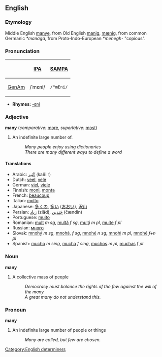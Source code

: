 ==English==
=== Etymology ===
Middle English [[manye]], from Old English [[manig]], [[mænig]], from common Germanic ''*managa'', from Proto-Indo-European ''*menegh-'' "copious".

===Pronunciation===
{| border=1 cellpadding=5
! !! [[w:International Phonetic Alphabet|IPA]] !! [[w:SAMPA|SAMPA]]
|-
! [[GenAm]]
| /ˈmɛni/ || <tt>/"mEni/</tt>
|}

*'''Rhymes:''' [[Rhymes:English:-ɛni|-ɛni]]

=== Adjective ===
'''many''' (''comparative:'' [[more]], ''superlative:'' [[most]])
# An indefinite large number of.
#: ''Many people enjoy using dictionaries''
#: ''There are many different ways to define a word''

==== Translations ====
*Arabic: [[كَثير]] (kaθiːr)
*Dutch: [[veel]], [[vele]]
*German: [[viel]], [[viele]]
*Finnish: [[moni]], [[monta]]
*French: [[beaucoup]]
*Italian: [[molto]]
*Japanese: [[多くの]], [[多い]] ([[おおい]]), [[沢山]]
*Persian: [[زياد]] (ziād), [[چَندين]] (čændin)
*Portuguese: [[muito]]
*Romanian: [[mult]] ''m sg'', [[multă]] ''f sg'', [[mulţi]] ''m pl'', [[multe]] ''f pl''
*Russian: [[много]]
*Slovak: [[mnohý]] ''m sg'', [[mnohá]], ''f sg'', [[mnohé]] ''n sg'', [[mnohí]] ''m pl'', [[mnohé]] ''f+n pl''
*Spanish: [[mucho]] ''m'' ''sing'', [[mucha]] ''f'' ''sing'', [[muchos]] ''m'' ''pl'', [[muchas]] ''f'' ''pl''

=== Noun ===

'''many'''

# A collective mass of people
#: ''Democracy must balance the rights of the few against the will of the many''
#: ''A great many do not understand this.''

=== Pronoun ===

'''many'''

# An indefinite large number of people or things
#: ''Many are called, but few are chosen.''


[[Category:English determiners]]